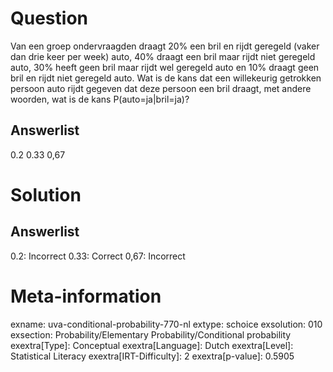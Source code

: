 Question
========

Van een groep ondervraagden draagt 20% een bril en rijdt geregeld (vaker
dan drie keer per week) auto, 40% draagt een bril maar rijdt niet
geregeld auto, 30% heeft geen bril maar rijdt wel geregeld auto en 10%
draagt geen bril en rijdt niet geregeld auto. Wat is de kans dat een
willekeurig getrokken persoon auto rijdt gegeven dat deze persoon een
bril draagt, met andere woorden, wat is de kans P(auto=ja\|bril=ja)?

Answerlist
----------

0.2
0.33
0,67

Solution
========

Answerlist
----------

0.2: Incorrect
0.33: Correct
0,67: Incorrect

Meta-information
================
exname: uva-conditional-probability-770-nl
extype: schoice
exsolution: 010
exsection: Probability/Elementary Probability/Conditional probability
exextra[Type]: Conceptual
exextra[Language]: Dutch
exextra[Level]: Statistical Literacy
exextra[IRT-Difficulty]: 2
exextra[p-value]: 0.5905
